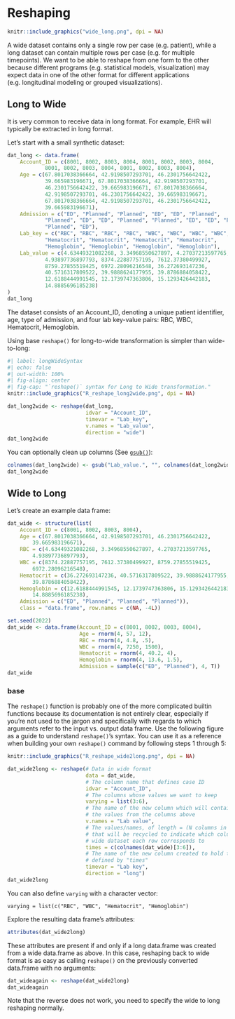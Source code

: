 # Reshaping {#sec-reshaping}

```r
knitr::include_graphics("wide_long.png", dpi = NA)
```

A wide dataset contains only a single row per case (e.g. patient), while a long 
dataset can contain multiple rows per case (e.g. for multiple timepoints). We 
want to be able to reshape from one form to the other because different 
programs (e.g. statistical models, visualization) may expect data in one of the 
other format for different applications (e.g. longitudinal modeling or grouped 
visualizations).


## Long to Wide

It is very common to receive data in long format. For example, EHR will 
typically be extracted in long format.

Let's start with a small synthetic dataset:

```r
dat_long <- data.frame(
    Account_ID = c(8001, 8002, 8003, 8004, 8001, 8002, 8003, 8004, 
            8001, 8002, 8003, 8004, 8001, 8002, 8003, 8004), 
    Age = c(67.8017038366664, 42.9198507293701, 46.2301756642422, 
            39.665983196671, 67.8017038366664, 42.9198507293701, 
            46.2301756642422, 39.665983196671, 67.8017038366664, 
            42.9198507293701, 46.2301756642422, 39.665983196671, 
            67.8017038366664, 42.9198507293701, 46.2301756642422, 
            39.665983196671), 
    Admission = c("ED", "Planned", "Planned", "ED", "ED", "Planned", 
            "Planned", "ED", "ED", "Planned", "Planned", "ED", "ED", "Planned", 
            "Planned", "ED"), 
    Lab_key = c("RBC", "RBC", "RBC", "RBC", "WBC", "WBC", "WBC", "WBC", 
            "Hematocrit", "Hematocrit", "Hematocrit", "Hematocrit", 
            "Hemoglobin", "Hemoglobin", "Hemoglobin", "Hemoglobin"), 
    Lab_value = c(4.63449321082268, 3.34968550627897, 4.27037213597765, 
            4.93897736897793, 8374.22887757195, 7612.37380499927, 
            8759.27855519425, 6972.28096216548, 36.272693147236, 
            40.5716317809522, 39.9888624177955, 39.8786884058422, 
            12.6188444991545, 12.1739747363806, 15.1293426442183, 
            14.8885696185238)
)
dat_long
```

The dataset consists of an Account_ID, denoting a unique patient identifier,
age, type of admission, and four lab key-value pairs: RBC, WBC, Hematocrit,
Hemoglobin.

Using base `reshape()` for long-to-wide transformation is simpler than 
wide-to-long:

```r
#| label: longWideSyntax
#| echo: false
#| out-width: 100%
#| fig-align: center
#| fig-cap: "`reshape()` syntax for Long to Wide transformation."
knitr::include_graphics("R_reshape_long2wide.png", dpi = NA)
```

```r
dat_long2wide <- reshape(dat_long,
                         idvar = "Account_ID",
                         timevar = "Lab_key",
                         v.names = "Lab_value",
                         direction = "wide")
dat_long2wide
```

You can optionally clean up columns (See [`gsub()`](StringOps.qmd#gsub)):

```r
colnames(dat_long2wide) <- gsub("Lab_value.", "", colnames(dat_long2wide))
dat_long2wide
```


## Wide to Long

Let's create an example data frame:

```r
dat_wide <- structure(list(
    Account_ID = c(8001, 8002, 8003, 8004), 
    Age = c(67.8017038366664, 42.9198507293701, 46.2301756642422, 
        39.665983196671), 
    RBC = c(4.63449321082268, 3.34968550627897, 4.27037213597765, 
        4.93897736897793), 
    WBC = c(8374.22887757195, 7612.37380499927, 8759.27855519425, 
        6972.28096216548), 
    Hematocrit = c(36.272693147236, 40.5716317809522, 39.9888624177955, 
        39.8786884058422), 
    Hemoglobin = c(12.6188444991545, 12.1739747363806, 15.1293426442183, 
        14.8885696185238), 
    Admission = c("ED", "Planned", "Planned", "Planned")), 
    class = "data.frame", row.names = c(NA, -4L))
```
```r
set.seed(2022)
dat_wide <- data.frame(Account_ID = c(8001, 8002, 8003, 8004),
                       Age = rnorm(4, 57, 12),
                       RBC = rnorm(4, 4.8, .5),
                       WBC = rnorm(4, 7250, 1500),
                       Hematocrit = rnorm(4, 40.2, 4),
                       Hemoglobin = rnorm(4, 13.6, 1.5),
                       Admission = sample(c("ED", "Planned"), 4, T))
dat_wide
```

### base

The `reshape()` function is probably one of the more complicated builtin 
functions because its documentation is not entirely clear, especially if you're 
not used to the jargon and specifically with regards to which arguments refer 
to the input vs. output data frame. Use the following figure as a guide to 
understand `reshape()`'s syntax. You can use it as a reference when building 
your own `reshape()` command by following steps 1 through 5:

```r
knitr::include_graphics("R_reshape_wide2long.png", dpi = NA)
```

```r
dat_wide2long <- reshape(# Data in wide format
                         data = dat_wide,
                         # The column name that defines case ID
                         idvar = "Account_ID",
                         # The columns whose values we want to keep
                         varying = list(3:6),
                         # The name of the new column which will contain all 
                         # the values from the columns above
                         v.names = "Lab value",
                         # The values/names, of length = (N columns in "varying"), 
                         # that will be recycled to indicate which column from the 
                         # wide dataset each row corresponds to
                         times = c(colnames(dat_wide)[3:6]),
                         # The name of the new column created to hold the values 
                         # defined by "times"
                         timevar = "Lab key",                  
                         direction = "long")
dat_wide2long
```

You can also define `varying` with a character vector:

`varying = list(c("RBC", "WBC", "Hematocrit", "Hemoglobin")`  

Explore the resulting data frame's attributes:

```r
attributes(dat_wide2long)
```

These attributes are present if and only if a long data.frame was created from 
a wide data.frame as above. In this case, reshaping back to wide format is as 
easy as calling `reshape()` on the previously converted data.frame with no 
arguments:

```r
dat_wideagain <- reshape(dat_wide2long)
dat_wideagain
```

Note that the reverse does not work, you need to specify the wide to long 
reshaping normally.
